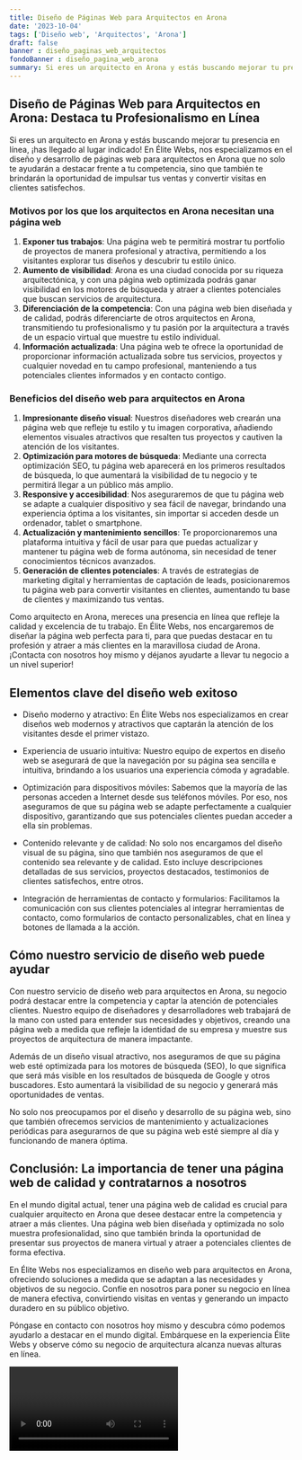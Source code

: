 ```yaml
---
title: Diseño de Páginas Web para Arquitectos en Arona
date: '2023-10-04'
tags: ['Diseño web', 'Arquitectos', 'Arona']
draft: false
banner : diseño_paginas_web_arquitectos
fondoBanner : diseño_pagina_web_arona
summary: Si eres un arquitecto en Arona y estás buscando mejorar tu presencia en línea, ¡has llegado al lugar indicado! En Élite Webs, nos especializamos en el diseño y desarrollo de páginas web para arquitectos en Arona que no solo te ayudarán a destacar frente a tu competencia, sino que también te brindarán la oportunidad de impulsar tus ventas y convertir visitas en clientes satisfechos.
---
```


## Diseño de Páginas Web para Arquitectos en Arona: Destaca tu Profesionalismo en Línea

Si eres un arquitecto en Arona y estás buscando mejorar tu presencia en línea, ¡has llegado al lugar indicado! En Élite Webs, nos especializamos en el diseño y desarrollo de páginas web para arquitectos en Arona que no solo te ayudarán a destacar frente a tu competencia, sino que también te brindarán la oportunidad de impulsar tus ventas y convertir visitas en clientes satisfechos.

### Motivos por los que los arquitectos en Arona necesitan una página web

1. **Exponer tus trabajos**: Una página web te permitirá mostrar tu portfolio de proyectos de manera profesional y atractiva, permitiendo a los visitantes explorar tus diseños y descubrir tu estilo único.
2. **Aumento de visibilidad**: Arona es una ciudad conocida por su riqueza arquitectónica, y con una página web optimizada podrás ganar visibilidad en los motores de búsqueda y atraer a clientes potenciales que buscan servicios de arquitectura.
3. **Diferenciación de la competencia**: Con una página web bien diseñada y de calidad, podrás diferenciarte de otros arquitectos en Arona, transmitiendo tu profesionalismo y tu pasión por la arquitectura a través de un espacio virtual que muestre tu estilo individual.
4. **Información actualizada**: Una página web te ofrece la oportunidad de proporcionar información actualizada sobre tus servicios, proyectos y cualquier novedad en tu campo profesional, manteniendo a tus potenciales clientes informados y en contacto contigo.

### Beneficios del diseño web para arquitectos en Arona

1. **Impresionante diseño visual**: Nuestros diseñadores web crearán una página web que refleje tu estilo y tu imagen corporativa, añadiendo elementos visuales atractivos que resalten tus proyectos y cautiven la atención de los visitantes.
2. **Optimización para motores de búsqueda**: Mediante una correcta optimización SEO, tu página web aparecerá en los primeros resultados de búsqueda, lo que aumentará la visibilidad de tu negocio y te permitirá llegar a un público más amplio.
3. **Responsive y accesibilidad**: Nos aseguraremos de que tu página web se adapte a cualquier dispositivo y sea fácil de navegar, brindando una experiencia óptima a los visitantes, sin importar si acceden desde un ordenador, tablet o smartphone.
4. **Actualización y mantenimiento sencillos**: Te proporcionaremos una plataforma intuitiva y fácil de usar para que puedas actualizar y mantener tu página web de forma autónoma, sin necesidad de tener conocimientos técnicos avanzados.
5. **Generación de clientes potenciales**: A través de estrategias de marketing digital y herramientas de captación de leads, posicionaremos tu página web para convertir visitantes en clientes, aumentando tu base de clientes y maximizando tus ventas.

Como arquitecto en Arona, mereces una presencia en línea que refleje la calidad y excelencia de tu trabajo. En Élite Webs, nos encargaremos de diseñar la página web perfecta para ti, para que puedas destacar en tu profesión y atraer a más clientes en la maravillosa ciudad de Arona. ¡Contacta con nosotros hoy mismo y déjanos ayudarte a llevar tu negocio a un nivel superior!

<GifSeo />

<Cta />

## Elementos clave del diseño web exitoso

- Diseño moderno y atractivo: En Élite Webs nos especializamos en crear diseños web modernos y atractivos que captarán la atención de los visitantes desde el primer vistazo.

- Experiencia de usuario intuitiva: Nuestro equipo de expertos en diseño web se asegurará de que la navegación por su página sea sencilla e intuitiva, brindando a los usuarios una experiencia cómoda y agradable.

- Optimización para dispositivos móviles: Sabemos que la mayoría de las personas acceden a Internet desde sus teléfonos móviles. Por eso, nos aseguramos de que su página web se adapte perfectamente a cualquier dispositivo, garantizando que sus potenciales clientes puedan acceder a ella sin problemas.

- Contenido relevante y de calidad: No solo nos encargamos del diseño visual de su página, sino que también nos aseguramos de que el contenido sea relevante y de calidad. Esto incluye descripciones detalladas de sus servicios, proyectos destacados, testimonios de clientes satisfechos, entre otros.

- Integración de herramientas de contacto y formularios: Facilitamos la comunicación con sus clientes potenciales al integrar herramientas de contacto, como formularios de contacto personalizables, chat en línea y botones de llamada a la acción.

## Cómo nuestro servicio de diseño web puede ayudar

Con nuestro servicio de diseño web para arquitectos en Arona, su negocio podrá destacar entre la competencia y captar la atención de potenciales clientes. Nuestro equipo de diseñadores y desarrolladores web trabajará de la mano con usted para entender sus necesidades y objetivos, creando una página web a medida que refleje la identidad de su empresa y muestre sus proyectos de arquitectura de manera impactante.

Además de un diseño visual atractivo, nos aseguramos de que su página web esté optimizada para los motores de búsqueda (SEO), lo que significa que será más visible en los resultados de búsqueda de Google y otros buscadores. Esto aumentará la visibilidad de su negocio y generará más oportunidades de ventas.

No solo nos preocupamos por el diseño y desarrollo de su página web, sino que también ofrecemos servicios de mantenimiento y actualizaciones periódicas para asegurarnos de que su página web esté siempre al día y funcionando de manera óptima.

## Conclusión: La importancia de tener una página web de calidad y contratarnos a nosotros

En el mundo digital actual, tener una página web de calidad es crucial para cualquier arquitecto en Arona que desee destacar entre la competencia y atraer a más clientes. Una página web bien diseñada y optimizada no solo muestra profesionalidad, sino que también brinda la oportunidad de presentar sus proyectos de manera virtual y atraer a potenciales clientes de forma efectiva.

En Élite Webs nos especializamos en diseño web para arquitectos en Arona, ofreciendo soluciones a medida que se adaptan a las necesidades y objetivos de su negocio. Confíe en nosotros para poner su negocio en línea de manera efectiva, convirtiendo visitas en ventas y generando un impacto duradero en su público objetivo.

Póngase en contacto con nosotros hoy mismo y descubra cómo podemos ayudarlo a destacar en el mundo digital. Embárquese en la experiencia Élite Webs y observe cómo su negocio de arquitectura alcanza nuevas alturas en línea.

<Video />

<CtaBot job='Arquitectos' city='Arona'/>

<Gmaps query='Arona+españa+maps' />